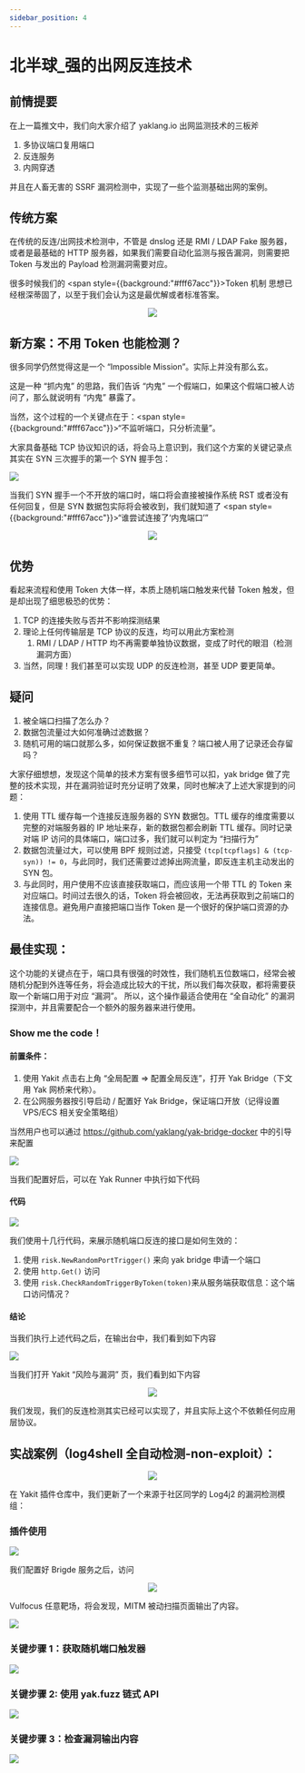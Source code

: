 ---
sidebar_position: 4
---
# 北半球_强的出网反连技术

## 前情提要

在上一篇推文中，我们向大家介绍了 yaklang.io 出网监测技术的三板斧

1. 多协议端口复用端口
2. 反连服务
3. 内网穿透

并且在人畜无害的 SSRF 漏洞检测中，实现了一些个监测基础出网的案例。

## 传统方案
在传统的反连/出网技术检测中，不管是 dnslog 还是 RMI / LDAP Fake 服务器，或者是最基础的 HTTP 服务器，如果我们需要自动化监测与报告漏洞，则需要把 Token 与发出的 Payload 检测漏洞需要对应。

很多时候我们的 <span style={{background:"#fff67acc"}}>Token 机制</span> 思想已经根深蒂固了，以至于我们会认为这是最优解或者标准答案。

<div align="center">
    <img src="/img/products/yakit/reverse-joke.png" />
</div>

## 新方案：不用 Token 也能检测？

很多同学仍然觉得这是一个 “Impossible Mission”。实际上并没有那么玄。

这是一种 “抓内鬼” 的思路，我们告诉 “内鬼” 一个假端口，如果这个假端口被人访问了，那么就说明有 “内鬼” 暴露了。

当然，这个过程的一个关键点在于：<span style={{background:"#fff67acc"}}>“不监听端口，只分析流量”。</span>

大家具备基础 TCP 协议知识的话，将会马上意识到，我们这个方案的关键记录点其实在 SYN 三次握手的第一个 SYN 握手包：

![](/img/products/yakit/reverse-handshake-bag.png)

当我们 SYN 握手一个不开放的端口时，端口将会直接被操作系统 RST 或者没有任何回复，但是 SYN 数据包实际将会被收到，我们就知道了 <span style={{background:"#fff67acc"}}>“谁尝试连接了‘内鬼端口’”</span>

<div align="center">
    <img src="/img/products/yakit/reverse-flow-chart.svg" />
</div>

## 优势

看起来流程和使用 Token 大体一样，本质上随机端口触发来代替 Token 触发，但是却出现了细思极恐的优势：

1. TCP 的连接失败与否并不影响探测结果
2. 理论上任何传输层是 TCP 协议的反连，均可以用此方案检测
    1. RMI / LDAP / HTTP 均不再需要单独协议数据，变成了时代的眼泪（检测漏洞方面）
3. 当然，同理！我们甚至可以实现 UDP 的反连检测，甚至 UDP 要更简单。

## 疑问

1. 被全端口扫描了怎么办？
2. 数据包流量过大如何准确过滤数据？
3. 随机可用的端口就那么多，如何保证数据不重复？端口被人用了记录还会存留吗？

大家仔细想想，发现这个简单的技术方案有很多细节可以扣，yak bridge 做了完整的技术实现，并在漏洞验证时充分证明了效果，同时也解决了上述大家提到的问题：

1. 使用 TTL 缓存每一个连接反连服务器的 SYN 数据包。TTL 缓存的维度需要以完整的对端服务器的 IP 地址来存，新的数据包都会刷新 TTL 缓存。同时记录对端 IP 访问的具体端口，端口过多，我们就可以判定为 “扫描行为”
2. 数据包流量过大，可以使用 BPF 规则过滤，只接受 `(tcp[tcpflags] & (tcp-syn)) != 0`，与此同时，我们还需要过滤掉出网流量，即反连主机主动发出的 SYN 包。
3. 与此同时，用户使用不应该直接获取端口，而应该用一个带 TTL 的 Token 来对应端口。时间过去很久的话，Token 将会被回收，无法再获取到之前端口的连接信息。避免用户直接把端口当作 Token 是一个很好的保护端口资源的办法。

## 最佳实现：

这个功能的关键点在于，端口具有很强的时效性，我们随机五位数端口，经常会被随机分配到外连等任务，将会造成比较大的干扰，所以我们每次获取，都将需要获取一个新端口用于对应 “漏洞”。
所以，这个操作最适合使用在 “全自动化” 的漏洞探测中，并且需要配合一个额外的服务器来进行使用。

### Show me the code！

#### 前置条件：
1. 使用 Yakit 点击右上角 “全局配置 => 配置全局反连”，打开 Yak Bridge（下文用 Yak 网桥来代称）。
2. 在公网服务器按引导启动 / 配置好 Yak Bridge，保证端口开放（记得设置 VPS/ECS 相关安全策略组）

当然用户也可以通过 https://github.com/yaklang/yak-bridge-docker 中的引导来配置

![](/img/products/yakit/reverse-configure.png)

当我们配置好后，可以在 Yak Runner 中执行如下代码

#### 代码

![](/img/products/yakit/reverse-code.png)

我们使用十几行代码，来展示随机端口反连的接口是如何生效的：

1. 使用 `risk.NewRandomPortTrigger()` 来向 yak bridge 申请一个端口
2. 使用 `http.Get()` 访问
3. 使用 `risk.CheckRandomTriggerByToken(token)`来从服务端获取信息：这个端口访问情况？

#### 结论

当我们执行上述代码之后，在输出台中，我们看到如下内容

![](/img/products/yakit/reverse-result.png)

当我们打开 Yakit “风险与漏洞” 页，我们看到如下内容

<div align="center">
    <img src="/img/products/yakit/reverse-result-content.png" />
</div>

我们发现，我们的反连检测其实已经可以实现了，并且实际上这个不依赖任何应用层协议。

## 实战案例（log4shell 全自动检测-non-exploit）：

<div align="center">
    <img src="/img/products/yakit/reverse-exploit.png" />
</div>

在 Yakit 插件仓库中，我们更新了一个来源于社区同学的 Log4j2 的漏洞检测模组：

### 插件使用

![](/img/products/yakit/reverse-plug-in-usage.png)

我们配置好 Brigde 服务之后，访问

<div align="center">
    <img src="/img/products/yakit/reverse-visit.png" />
</div>

Vulfocus 任意靶场，将会发现，MITM 被动扫描页面输出了内容。

![](/img/products/yakit/reverse-mitm-content.png)

### 关键步骤 1：获取随机端口触发器

![](/img/products/yakit/reverse-get-trigger.png)

### 关键步骤 2: 使用 yak.fuzz 链式 API

![](/img/products/yakit/reverse-yak-api.png)

### 关键步骤 3：检查漏洞输出内容

![](/img/products/yakit/reverse-check-content.png)

